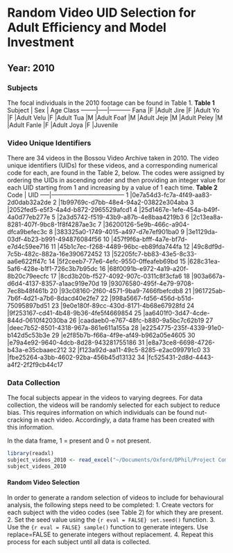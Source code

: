 # Random Video UID Selection for Adult Efficiency and Model Investment

## Year: 2010

### Subjects
The focal individuals in the 2010 footage can be found in Table 1.
**Table 1**
Subject | Sex | Age Class
--------|-----|-----------
Fana    |F    |Adult
Jire    |F    |Adult
Yo      |F    |Adult
Velu    |F    |Adult
Tua     |M    |Adult
Foaf    |M    |Adult
Jeje    |M    |Adult
Peley   |M    |Adult
Fanle   |F    |Adult
Joya    |F    |Juvenile

### Video Unique Identifiers
There are 34 videos in the Bossou Video Archive taken in 2010. The video unique identifiers (UIDs) for these videos, and a corresponding numerical code for each, are found in the Table 2, below. The codes were assigned by ordering the UIDs in ascending order and then providing an integer value for each UID starting from 1 and increasing by a value of 1 each time.
**Table 2**
Code | UID
-----|------------------------------------
1    |0e7a54d3-fc7a-4f49-aa83-2d0dab32a2de
2    |1b99769c-d7bb-48e4-94a2-03822e304aba
3    |2052fed5-e5f3-4a4d-b872-2965529afcd1
4    |25d1467e-1efe-454a-b49f-4a0d77eb277e
5    |2a3d5742-f519-43b9-a87b-4e8baa4219b3
6    |2c13ea8a-8281-407f-9bc8-1f8f4287ae3c 
7    |36200126-5e9b-466c-a904-dfca9befec3c
8    |383325a0-1749-4015-a497-d7e7ef901ba0
9    |3e1129da-03df-4b23-b991-494876084f56
10   |457f9f6a-bfff-4a7e-bf7d-e7d4c59ee716 
11   |45b1c7ec-f268-4489-96bc-eb89fda744fa
12   |49c8df9d-7c5b-482c-882a-16e390672452
13   |52205fc7-bb83-43e5-8c33-aa6e622ff47c
14   |5f2ceeb7-77e6-4efc-9550-0ffeafeb69bd
15   |628c31ea-5af6-428e-b1f1-726c3b7b95dc
16   |68f0091b-e972-4a19-a20f-8b20c79eecfc
17   |8cd3b20b-f527-4092-907c-0311c8f3cfa6
18   |903a667a-d6d4-4137-8357-a1aac919e70d
19   |93076580-495f-4e79-9708-7ec8b48f461b
20   |93c08160-2f60-4571-9ba9-7466fbefcdb8
21   |961725ab-7b6f-4d21-a7b6-8dacd40e2fe7
22   |998a5667-fd56-456d-b51d-75095897bd51
23   |9e0e180f-89cc-430d-8171-4b68e67928fd
24   |9f253167-cd41-4b48-9b36-4fe5f4669854
25   |aa6401f0-3d47-4cde-844d-0610f42030ba
26   |caadaeb0-e767-48fc-b880-9a5bc7c62b19
27   |deec7b52-8501-4318-967a-861e611a155a
28   |e2254775-235f-4339-91e0-b142d5c53b3e
29   |e2f85b7b-f66a-4f9e-af49-b962a05e4605
30   |e79a4e92-9640-4dcb-8d28-943281755186
31   |e8a73ce8-6698-4726-b43a-e35cbaaec212
32   |f123a92d-aa11-49c5-8285-e2ac099791c0
33   |fbe25264-a3bb-4602-92ba-456b45d13132
34   |fc525431-2d8d-4443-a4f2-2f2f9cb44c17

### Data Collection
The focal subjects appear in the videos to varying degrees. For data collection, the videos will be randomly selected for each subject to reduce bias. This requires information on which individuals can be found nut-cracking in each video. Accordingly, a data frame has been created with this information.

In the data frame, 1 = present and 0 = not present.

```r
library(readxl)
subject_videos_2010 <- read_excel("~/Documents/Oxford/DPhil/Project Components/Methods/Data/Subject cracking UIDs by Year.xlsx")
subject_videos_2010
```
#### Random Video Selection
In order to generate a random selection of videos to include for behavioural analysis, the following steps need to be completed:
1. Create vectors for each subject with the video codes (see Table 2) for which they are present.
2. Set the seed value using the ```{r eval = FALSE} set.seed()``` function.
3. Use the ```{r eval = FALSE} sample()``` function to generate integers. Use replace=FALSE to generate integers without replacement.
4. Repeat this process for each subject until all data is collected.